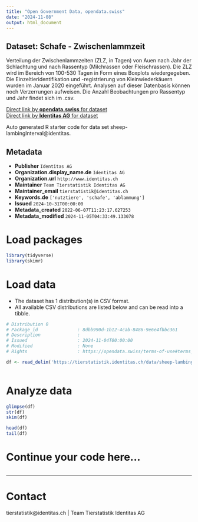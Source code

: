 ```yaml
---
title: "Open Government Data, opendata.swiss"
date: "2024-11-08"
output: html_document
---
```


## Dataset: Schafe - Zwischenlammzeit

Verteilung der Zwischenlammzeiten (ZLZ, in Tagen) von Auen nach Jahr der Schlachtung und nach Rassentyp (Milchrassen oder Fleischrassen). Die ZLZ wird im Bereich von 100-530 Tagen in Form eines Boxplots wiedergegeben. Die Einzeltieridentifikation und -registrierung von Kleinwiederkäuern wurden im Januar 2020 eingeführt. Analysen auf dieser Datenbasis können noch Verzerrungen aufweisen. Die Anzahl Beobachtungen pro Rassentyp und Jahr findet sich im .csv.

[Direct link by **opendata.swiss** for dataset](https://opendata.swiss/de/dataset/schafe-zwischenlammzeit-von-auen)<br>
[Direct link by **Identitas AG** for dataset](https://tierstatistik.identitas.ch/)

Auto generated R starter code for data set sheep-lambingInterval@identitas.

## Metadata

- **Publisher** `Identitas AG`
- **Organization.display_name.de** `Identitas AG`
- **Organization.url** `http://www.identitas.ch`
- **Maintainer** `Team Tierstatistik Identitas AG`
- **Maintainer_email** `tierstatistik@identitas.ch`
- **Keywords.de** `['nutztiere', 'schafe', 'ablammung']`
- **Issued** `2024-10-31T00:00:00`
- **Metadata_created** `2022-06-07T11:23:17.627253`
- **Metadata_modified** `2024-11-05T04:33:49.133078`


# Load packages

```r

library(tidyverse)
library(skimr)

```

# Load data

-   The dataset has 1 distribution(s) in CSV format.
-   All available CSV distributions are listed below and can be read into a tibble.

```r

# Distribution 0
# Package_id               : 8dbb990d-1b12-4cab-8486-9e6e4fbbc361
# Description              : 
# Issued                   : 2024-11-04T00:00:00
# Modified                 : None
# Rights                   : https://opendata.swiss/terms-of-use#terms_by

df <- read_delim('https://tierstatistik.identitas.ch/data/sheep-lambingInterval.csv')



```

# Analyze data

```r

glimpse(df)
str(df)
skim(df)

head(df)
tail(df)

```

# Continue your code here...

```r

```

------------------------------------------------------------------------

# Contact

tierstatistik@identitas.ch | Team Tierstatistik Identitas AG
